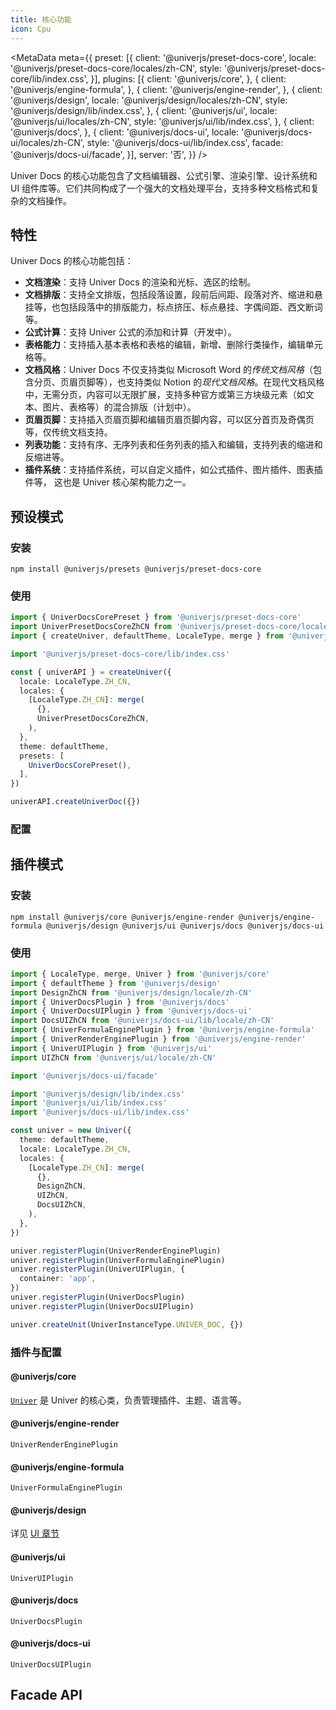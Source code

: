 ```yaml
---
title: 核心功能
icon: Cpu
---
```


<MetaData
  meta={{
    preset: [{
      client: '@univerjs/preset-docs-core',
      locale: '@univerjs/preset-docs-core/locales/zh-CN',
      style: '@univerjs/preset-docs-core/lib/index.css',
    }],
    plugins: [{
      client: '@univerjs/core',
    }, {
      client: '@univerjs/engine-formula',
    }, {
      client: '@univerjs/engine-render',
    }, {
      client: '@univerjs/design',
      locale: '@univerjs/design/locales/zh-CN',
      style: '@univerjs/design/lib/index.css',
    }, {
      client: '@univerjs/ui',
      locale: '@univerjs/ui/locales/zh-CN',
      style: '@univerjs/ui/lib/index.css',
    }, {
      client: '@univerjs/docs',
    }, {
      client: '@univerjs/docs-ui',
      locale: '@univerjs/docs-ui/locales/zh-CN',
      style: '@univerjs/docs-ui/lib/index.css',
      facade: '@univerjs/docs-ui/facade',
    }],
    server: '否',
  }}
/>

Univer Docs 的核心功能包含了文档编辑器、公式引擎、渲染引擎、设计系统和 UI 组件库等。它们共同构成了一个强大的文档处理平台，支持多种文档格式和复杂的文档操作。

## 特性

Univer Docs 的核心功能包括：

- **文档渲染**：支持 Univer Docs 的渲染和光标、选区的绘制。
- **文档排版**：支持全文排版，包括段落设置，段前后间距、段落对齐、缩进和悬挂等，也包括段落中的排版能力，标点挤压、标点悬挂、字偶间距、西文断词等。
- **公式计算**：支持 Univer 公式的添加和计算（开发中）。
- **表格能力**：支持插入基本表格和表格的编辑，新增、删除行类操作，编辑单元格等。
- **文档风格**：Univer Docs 不仅支持类似 Microsoft Word 的*传统文档风格*（包含分页、页眉页脚等），也支持类似 Notion 的*现代文档风格*。在现代文档风格中，无需分页，内容可以无限扩展，支持多种官方或第三方块级元素（如文本、图片、表格等）的混合排版（计划中）。
- **页眉页脚**：支持插入页眉页脚和编辑页眉页脚内容，可以区分首页及奇偶页等，仅传统文档支持。
- **列表功能**：支持有序、无序列表和任务列表的插入和编辑，支持列表的缩进和反缩进等。
- **插件系统**：支持插件系统，可以自定义插件，如公式插件、图片插件、图表插件等， 这也是 Univer 核心架构能力之一。

## 预设模式

### 安装

```package-install
npm install @univerjs/presets @univerjs/preset-docs-core
```

### 使用

```typescript
import { UniverDocsCorePreset } from '@univerjs/preset-docs-core'
import UniverPresetDocsCoreZhCN from '@univerjs/preset-docs-core/locales/zh-CN'
import { createUniver, defaultTheme, LocaleType, merge } from '@univerjs/presets'

import '@univerjs/preset-docs-core/lib/index.css'

const { univerAPI } = createUniver({
  locale: LocaleType.ZH_CN,
  locales: {
    [LocaleType.ZH_CN]: merge(
      {},
      UniverPresetDocsCoreZhCN,
    ),
  },
  theme: defaultTheme,
  presets: [
    UniverDocsCorePreset(),
  ],
})

univerAPI.createUniverDoc({})
```

### 配置

## 插件模式

### 安装

```package-install
npm install @univerjs/core @univerjs/engine-render @univerjs/engine-formula @univerjs/design @univerjs/ui @univerjs/docs @univerjs/docs-ui
```

### 使用

```typescript
import { LocaleType, merge, Univer } from '@univerjs/core'
import { defaultTheme } from '@univerjs/design'
import DesignZhCN from '@univerjs/design/locale/zh-CN'
import { UniverDocsPlugin } from '@univerjs/docs'
import { UniverDocsUIPlugin } from '@univerjs/docs-ui'
import DocsUIZhCN from '@univerjs/docs-ui/lib/locale/zh-CN'
import { UniverFormulaEnginePlugin } from '@univerjs/engine-formula'
import { UniverRenderEnginePlugin } from '@univerjs/engine-render'
import { UniverUIPlugin } from '@univerjs/ui'
import UIZhCN from '@univerjs/ui/locale/zh-CN'

import '@univerjs/docs-ui/facade'

import '@univerjs/design/lib/index.css'
import '@univerjs/ui/lib/index.css'
import '@univerjs/docs-ui/lib/index.css'

const univer = new Univer({
  theme: defaultTheme,
  locale: LocaleType.ZH_CN,
  locales: {
    [LocaleType.ZH_CN]: merge(
      {},
      DesignZhCN,
      UIZhCN,
      DocsUIZhCN,
    ),
  },
})

univer.registerPlugin(UniverRenderEnginePlugin)
univer.registerPlugin(UniverFormulaEnginePlugin)
univer.registerPlugin(UniverUIPlugin, {
  container: 'app',
})
univer.registerPlugin(UniverDocsPlugin)
univer.registerPlugin(UniverDocsUIPlugin)

univer.createUnit(UniverInstanceType.UNIVER_DOC, {})
```

### 插件与配置

#### @univerjs/core

[`Univer`](/zh-CN/reference/classes/univer) 是 Univer 的核心类，负责管理插件、主题、语言等。

#### @univerjs/engine-render

`UniverRenderEnginePlugin`

#### @univerjs/engine-formula

`UniverFormulaEnginePlugin`

#### @univerjs/design

详见 [UI 章节](/zh-CN/guides/docs/ui/overview)

#### @univerjs/ui

`UniverUIPlugin`

#### @univerjs/docs

`UniverDocsPlugin`

#### @univerjs/docs-ui

`UniverDocsUIPlugin`

## Facade API
